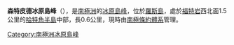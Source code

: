 {{Coord|77|45|S|166|54|E|source:GNIS|display=title}}

'''森特皮德冰原島峰'''（{{lang-en|Centipede Nunatak}}），是[[南極洲|南極洲]]的[[冰原島峰|冰原島峰]]，位於[[羅斯島|羅斯島]]，處於[[福特岩|福特岩]]西北面1.5公里的[[哈特角半島|哈特角半島]]中部，長0.6公里，現時由[[南極條約體系|南極條約體系]]管理。

{{DEFAULTSORT:Centipede Nunatak}}
[[Category:南極洲冰原島峰|Category:南極洲冰原島峰]]


{{RossIsland-geo-stub}}